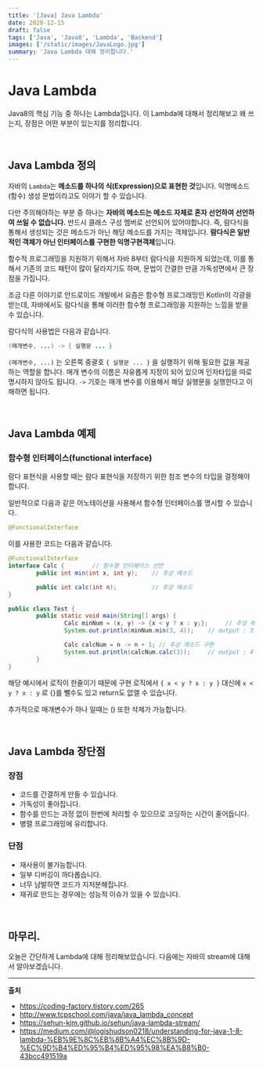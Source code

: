 ```yaml
---
title: '[Java] Java Lambda'
date: 2020-12-15
draft: false
tags: ['Java', 'Java8', 'Lambda', 'Backend']
images: ['/static/images/JavaLogo.jpg']
summary: 'Java Lambda 대해 정리합니다.'
---
```


# Java Lambda

Java8의 핵심 기능 중 하나는 Lambda입니다. 이 Lambda에 대해서 정리해보고 왜 쓰는지, 장점은 어떤 부분이 있는지를 정리합니다.

<br />

## Java Lambda 정의

자바의 `Lambda`는 **메소드를 하나의 식(Expression)으로 표현한 것**입니다. 익명메소드(함수) 생성 문법이라고도 이야기 할 수 있습니다.

다만 주의해야하는 부분 중 하나는 **자바의 메소드는 메소드 자체로 혼자 선언하여 선언하여 쓰일 수 없습니다.** 반드시 클래스 구성 멤버로 선언되어 있어야합니다. 즉, 람다식을 통해서 생성되는 것은 메소드가 아닌 해당 메소드를 가지는 객체입니다. **람다식은 일반적인 객체가 아닌 인터페이스를 구현한 익명구현객체**입니다.

함수적 프로그래밍을 지원하기 위해서 자바 8부터 람다식을 지원하게 되었는데, 이를 통해서 기존의 코드 패턴이 많이 달라지기도 하며, 문법이 간결한 만큼 가독성면에서 큰 장점을 가집니다.

조금 다른 이야기로 안드로이드 개발에서 요즘은 함수형 프로그래밍인 Kotlin이 각광을 받는데, 자바에서도 람다식을 통해 이러한 함수형 프로그래밍을 지원하는 느낌을 받을 수 있습니다.

람다식의 사용법은 다음과 같습니다.

```java
(매개변수, ...) -> { 실행문 ... }
```

`(매개변수, ...)` 는 오른쪽 중괄호 `{ 실행문 ... }` 을 실행하기 위해 필요한 값을 제공하는 역할을 합니다. 매개 변수의 이름은 자유롭게 지정이 되어 있으며 인자타입을 따로 명시하지 않아도 됩니다. `->` 기호는 매개 변수를 이용해서 해당 실행문을 실행한다고 이해하면 됩니다.

<br />

## Java Lambda 예제

### 함수형 인터페이스(functional interface)

람다 표현식을 사용할 때는 람다 표현식을 저장하기 위한 참조 변수의 타입을 결정해야합니다.

일반적으로 다음과 같은 어노테이션을 사용해서 함수형 인터페이스를 명시할 수 있습니다.

```java
@FunctionalInterface
```

이를 사용한 코드는 다음과 같습니다.

```java
@FunctionalInterface
interface Calc {        // 함수형 인터페이스 선언
        public int min(int x, int y);    // 추상 메소드

        public int calc(int n);          // 추상 메소드
}

public class Test {
        public static void main(String[] args) {
                Calc minNum = (x, y) -> {x < y ? x : y;};     // 추상 메소드 구현
                System.out.println(minNum.min(3, 4));    // output : 3

                Calc calcNum = n -> n + 1; // 추상 메소드 구현
                System.out.println(calcNum.calc(3));     // output : 4
        }
}

```

해당 예시에서 로직이 한줄이기 때문에 구현 로직에서 `{ x < y ? x : y }` 대신에 `x < y ? x : y` 로 {}를 뺄수도 있고 return도 없앨 수 있습니다.

추가적으로 매개변수가 하나 일때는 () 또한 삭제가 가능합니다.

<br />

## Java Lambda 장단점

### 장점

- 코드를 간결하게 만들 수 있습니다.
- 가독성이 좋아집니다.
- 함수를 만드는 과정 없이 한번에 처리할 수 있으므로 코딩하는 시간이 줄어듭니다.
- 병렬 프로그래밍에 유리합니다.

### 단점

- 재사용이 불가능합니다.
- 일부 디버깅이 까다롭습니다.
- 너무 남발하면 코드가 지저분해집니다.
- 재귀로 만드는 경우에는 성능적 이슈가 있을 수 있습니다.

<br />

## 마무리.

오늘은 간단하게 Lambda에 대해 정리해보았습니다. 다음에는 자바의 stream에 대해서 알아보겠습니다.

---

**출처**

- https://coding-factory.tistory.com/265
- http://www.tcpschool.com/java/java_lambda_concept
- https://sehun-kim.github.io/sehun/java-lambda-stream/
- https://medium.com/@logishudson0218/understanding-for-java-1-8-lambda-%EB%9E%8C%EB%8B%A4%EC%8B%9D-%EC%9D%B4%ED%95%B4%ED%95%98%EA%B8%B0-43bcc491519a
